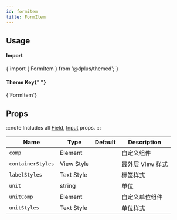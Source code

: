 ```yaml
---
id: formitem
title: FormItem
---
```



<IconsStyle />

## Usage

<div class="row inline-flex-center">
  <div class="col col--3">
    <h4>Import</h4>
  </div>
  <div class="col col--9">
    <CodeBlock>{`import { FormItem } from '@dplus/themed';`}</CodeBlock>
  </div>
  <div class="col col--3">
    <h4>
      Theme Key{" "}
      <a href="../customizing#using-themeprovider">
        <BiInfoCircle />
      </a>
    </h4>
  </div>
  <div class="col col--9">
    <CodeBlock>{`FormItem`}</CodeBlock>
  </div>
</div>

## Props

:::note
Includes all [Field](field#props), [Input](input#props) props.
:::

<div class='table-responsive'>

| Name              | Type       | Default | Description      |
| ----------------- | ---------- | ------- | ---------------- |
| `comp`            | Element    |         | 自定义组件       |
| `containerStyles` | View Style |         | 最外层 View 样式 |
| `labelStyles`     | Text Style |         | 标签样式         |
| `unit`            | string     |         | 单位             |
| `unitComp`        | Element    |         | 自定义单位组件   |
| `unitStyles`      | Text Style |         | 单位样式         |

</div>
